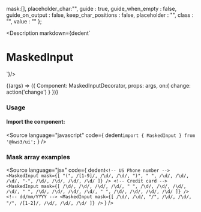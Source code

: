 
  mask:[],
  placeholder_char:"",
  guide : true,
  guide_when_empty : false,
  guide_on_output : false,
  keep_char_positions : false,
  placeholder : "",
  class : "",
  value : ""
};

<Meta
  title="Forms/MaskedInput"
  component={MaskedInput}
  args={args}
/>

<Description markdown={dedent`
# MaskedInput
`}/>

<Canvas>
  <Story
  name="MaskedInput"
  args={args}
  >
  {(args) => ({
    Component: MaskedInputDecorator,
    props: args,
    on:{
      change: action('change')
    }
  })}
  </Story>
</Canvas>

<ArgsTable story="MaskedInput" />

### Usage
#### Import the component:
<Source
  language="javascript"
  code={
    dedent`import { MaskedInput } from '@kws3/ui';`
  }
/>

### Mask array examples
<Source
  language="jsx"
  code={
    dedent`
    <!-- US Phone number -->
    <MaskedInput
      mask={[
        "(", /[1-9]/, /\d/, /\d/, ")", " ",
        /\d/, /\d/, /\d/, "-",
        /\d/, /\d/, /\d/, /\d/
      ]}
    />
    <!-- Credit card -->
    <MaskedInput
      mask={[
        /\d/, /\d/, /\d/, /\d/, " ",
        /\d/, /\d/, /\d/, /\d/, " ",
        /\d/, /\d/, /\d/, /\d/, " ",
        /\d/, /\d/, /\d/, /\d/
      ]}
    />
    <!-- dd/mm/YYYY -->
    <MaskedInput
      mask={[
        /\d/, /\d/, "/",
        /\d/, /\d/, "/",
        /[1-2]/, /\d/, /\d/, /\d/
      ]}
    />
    `
  }
/>
